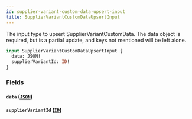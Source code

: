 ```yaml
---
id: supplier-variant-custom-data-upsert-input
title: SupplierVariantCustomDataUpsertInput
---
```



The input type to upsert SupplierVariantCustomData.
The data object is required, but is a partial update, and keys not mentioned will be left alone.


```graphql
input SupplierVariantCustomDataUpsertInput {
  data: JSON!
  supplierVariantId: ID!
}
```


### Fields

#### `data` ([`JSON`](/developers/supplier-apis/supply-api/graphql/reference/scalars/json))




#### `supplierVariantId` ([`ID`](/developers/supplier-apis/supply-api/graphql/reference/scalars/id))






